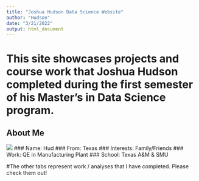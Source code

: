 ```yaml
---
title: "Joshua Hudson Data Science Website"
author: "Hudson"
date: "3/21/2022"
output: html_document
---
```


# This site showcases projects and course work that Joshua Hudson completed during the first semester of his Master's in Data Science program. 
## About Me
![](C:\\Users\\Hudson\\OneDrive\\Documents\\Josh - Masters\\Doing Data Science - MSDS_6306\\MSDS_6306_DDS\\Joshua Hudson DDS)
### Name: Hud
### From: Texas
### Interests: Family/Friends
### Work: QE in Manufacturing Plant
### School: Texas A&M & SMU


#The other tabs represent work / analyses that I have completed.  Please check them out!